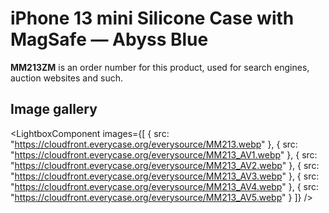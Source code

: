 
# iPhone 13 mini Silicone Case with MagSafe — Abyss Blue

<Callout type='info' emoji='👉🏻'>**MM213ZM** is an order number for this product, used for search engines, auction websites and such.</Callout>

## Image gallery

<LightboxComponent
    images={[
      {
        src: "https://cloudfront.everycase.org/everysource/MM213.webp"
      },
      {
        src: "https://cloudfront.everycase.org/everysource/MM213_AV1.webp"
      },
      {
        src: "https://cloudfront.everycase.org/everysource/MM213_AV2.webp"
      },
      {
        src: "https://cloudfront.everycase.org/everysource/MM213_AV3.webp"
      },
      {
        src: "https://cloudfront.everycase.org/everysource/MM213_AV4.webp"
      },
      {
        src: "https://cloudfront.everycase.org/everysource/MM213_AV5.webp"
      }
    ]}
  />
